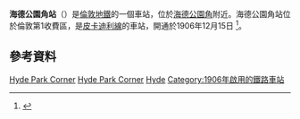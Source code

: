 {{TfL Translations}}
{{Infobox London station
| name             = 海德公園角<br />Hyde Park Corner
| symbol           = underground
| manager          = [[倫敦地鐵|倫敦地鐵]]
| locale           = [[海德公園角|海德公園角]]
| borough          = [[西敏市|西敏市]]
| platforms        = 2
| fare_zone        = 1

| image_name       = Pizza on the Park.jpg
| caption          = 
| latitude         = {{decdeg|51|30|10|N|4}}
| longitude        = {{decdeg|0|09|10|W|4}}
| map_type         = Central London

| original         = [[Great_Northern,_Piccadilly_and_Brompton_Railway|Great Northern, Piccadilly and Brompton Railway]]

| years1           = 1906年12月15日
| events1          = 啟用
<!--
| tubeexits06      = 4.803
| tubeexits07      = {{increase}} 5.597 
| tubeexits08      = {{increase}} 6.420
| tubeexits09      = {{decrease}} 6.18-->
}}
'''海德公園角站'''（{{lang-en|Hyde Park Corner tube station}}）是[[倫敦地鐵|倫敦地鐵]]的一個車站，位於[[海德公園角|海德公園角]]附近。海德公園角站位於倫敦第1收費區，是[[皮卡迪利線|皮卡迪利線]]的車站，開通於1906年12月15日 <ref name="cj">{{cite book | title=Rails through the Clay | first1=Desmond F. | last1=Croome | first2=Alan A. | last2=Jackson | location=London | year=1993 | page=198 }}</ref>。

==參考資料==
{{Reflist}}
{{倫敦地鐵皮卡迪利線}}

[[Category:皮卡迪利線車站|Hyde Park Corner]]
[[Category:西敏市鐵路車站|Hyde Park Corner]]
[[Category:倫敦通宵地鐵車站|Hyde]]
[[Category:1906年啟用的鐵路車站|Category:1906年啟用的鐵路車站]]